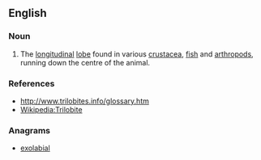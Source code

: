 ==English==

===Noun===
{{en-noun|sg=[[axial]] [[lobe]]}}

# {{anatomy}} The [[longitudinal]] [[lobe]] found in various [[crustacea]], [[fish]] and [[arthropod]]s, running down the centre of the animal. 

===References===
* http://www.trilobites.info/glossary.htm
* [[Wikipedia:Trilobite]]

===Anagrams===
* [[exolabial#English|exolabial]]